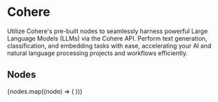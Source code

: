 
# Cohere

Utilize Cohere's pre-built nodes to seamlessly harness powerful Large Language Models (LLMs) via the Cohere API. Perform
text generation, classification, and embedding tasks with ease, accelerating your AI and natural language processing
projects and workflows efficiently.

## Nodes

<Cards num={3}>
  {nodes.map((node) => (
    <NodeCard
      key={node.meta.id}
      title={node.meta.name}
      image={node.meta.icon.url}
      href={`/showcase/cohere/${node.meta.id}`}
    />
  ))}
</Cards>
